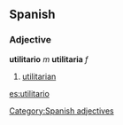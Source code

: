 == Spanish ==
=== Adjective ===
'''utilitario''' ''m'' '''utilitaria''' ''f''
# [[utilitarian]]

[[Category:Spanish adjectives]]

[[es:utilitario]]